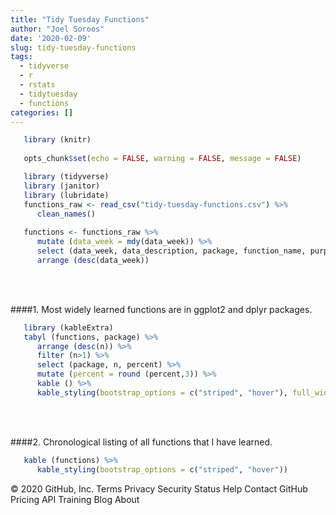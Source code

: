 ```yaml
---
title: "Tidy Tuesday Functions"
author: "Joel Soroos"
date: '2020-02-09'
slug: tidy-tuesday-functions
tags:
  - tidyverse
  - r
  - rstats
  - tidytuesday
  - functions
categories: []
---
```



```r
   library (knitr)
   
   opts_chunk$set(echo = FALSE, warning = FALSE, message = FALSE)
```


```r
   library (tidyverse)
   library (janitor)
   library (lubridate)
   functions_raw <- read_csv("tidy-tuesday-functions.csv") %>%
      clean_names()
   
   functions <- functions_raw %>%
      mutate (data_week = mdy(data_week)) %>%
      select (data_week, data_description, package, function_name, purpose) %>%
      arrange (desc(data_week)) 
```

\   
\  

####1.  Most widely learned functions are in ggplot2 and dplyr packages.
```r
   
   library (kableExtra)
   tabyl (functions, package) %>%
      arrange (desc(n)) %>%
      filter (n>1) %>%
      select (package, n, percent) %>%
      mutate (percent = round (percent,3)) %>%
      kable () %>%
      kable_styling(bootstrap_options = c("striped", "hover"), full_width = T)
```

\   
\   

####2.  Chronological listing of all functions that I have learned. 
```r
   
   kable (functions) %>%
      kable_styling(bootstrap_options = c("striped", "hover"))
```




© 2020 GitHub, Inc.
Terms
Privacy
Security
Status
Help
Contact GitHub
Pricing
API
Training
Blog
About

